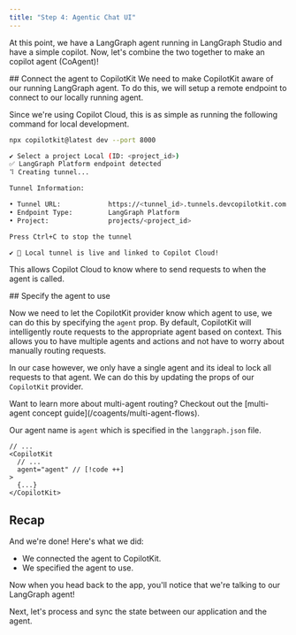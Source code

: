 ```yaml
---
title: "Step 4: Agentic Chat UI"
---
```


At this point, we have a LangGraph agent running in LangGraph Studio and have a simple copilot. Now, let's 
combine the two together to make an copilot agent (CoAgent)!


<Steps>
<Step>
## Connect the agent to CopilotKit
We need to make CopilotKit aware of our running LangGraph agent. To do this, we will setup a remote 
endpoint to connect to our locally running agent.

Since we're using Copilot Cloud, this is as simple as running the following command for local development.

```bash
npx copilotkit@latest dev --port 8000
```
```sh
✔ Select a project Local (ID: <project_id>)
✅ LangGraph Platform endpoint detected
⠹ Creating tunnel...

Tunnel Information:

• Tunnel URL:            https://<tunnel_id>.tunnels.devcopilotkit.com
• Endpoint Type:         LangGraph Platform
• Project:               projects/<project_id>

Press Ctrl+C to stop the tunnel

✔ 🚀 Local tunnel is live and linked to Copilot Cloud!
```

This allows Copilot Cloud to know where to send requests to when the agent is called.

</Step>
<Step>
## Specify the agent to use

Now we need to let the CopilotKit provider know which agent to use, we can do this by specifying the `agent` prop.
<Accordions>
<Accordion title="Multi-Agent Routing">
By default, CopilotKit will intelligently route requests to the appropriate agent based on context. This allows 
you to have multiple agents and actions and not have to worry about manually routing requests.

In our case however, we only have a single agent and its ideal to lock all requests to that agent. We can do this
by updating the props of our `CopilotKit` provider.

<Callout>
Want to learn more about multi-agent routing? Checkout out the [multi-agent concept guide](/coagents/multi-agent-flows).
</Callout>

</Accordion>
</Accordions>

Our agent name is `agent` which is specified in the `langgraph.json` file.

```tsx title="frontend/src/app/layout.tsx"
// ...
<CopilotKit
  // ...
  agent="agent" // [!code ++]
>
  {...}
</CopilotKit>
```
</Step>
</Steps>

## Recap
And we're done! Here's what we did:

- We connected the agent to CopilotKit.
- We specified the agent to use.

Now when you head back to the app, you'll notice that we're talking to our LangGraph agent!

<Frame>
  <ImageZoom src="/images/coagents/tutorials/research-ana/fe-step-4-finish.png" alt="step-4-finish" height={1000} width={1000} />
</Frame>

Next, let's process and sync the state between our application and the agent.